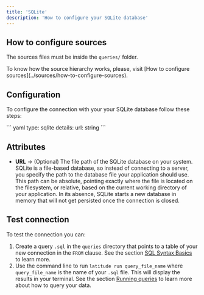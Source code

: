 ```yaml
---
title: 'SQLite'
description: 'How to configure your SQLite database'
---
```


## How to configure sources

The sources files must be inside the `queries/` folder.

<Note>
  To know how the source hierarchy works, please, visit [How to configure
  sources](../sources/how-to-configure-sources).
</Note>

## Configuration

To configure the connection with your your SQLite database follow these steps:

<Steps>
  <Step title='Go to the source `.yaml` file within the `queries` folder'></Step>
  <Step title='Add the following code for your SQLite connection'>
    ``` yaml type: sqlite details: url: string ```
  </Step>
  <Step title='Replace the details section with your info and save'></Step>
  <Step title='Done, now you can test your connection'></Step>
</Steps>

## Attributes

- **URL** → (Optional) The file path of the SQLite database on your system. SQLite is a file-based database, so instead of connecting to a server, you specify the path to the database file your application should use. This path can be absolute, pointing exactly where the file is located on the filesystem, or relative, based on the current working directory of your application. In its absence, SQLite starts a new database in memory that will not get persisted once the connection is closed.

## Test connection

To test the connection you can:

1. Create a query `.sql` in the `queries` directory that points to a table of your new connection in the `FROM` clause. See the section [SQL Syntax Basics](../queries/basics/sql-syntax-basics) to learn more.
2. Use the command line to run `latitude run query_file_name` where `query_file_name` is the name of your `.sql` file. This will display the results in your terminal. See the section [Running queries](../guides/development/latitude-cli#running-queries) to learn more about how to query your data.
